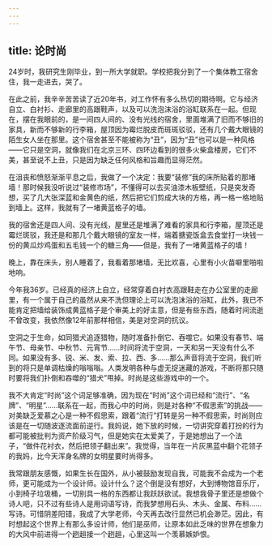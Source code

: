 ```yaml
---
---
---
```

title: 论时尚
---







24岁时，我研究生刚毕业，到一所大学就职。学校把我分到了一个集体教工宿舍住，我一走进去，哭了。

在此之前，我辛辛苦苦读了近20年书，对工作怀有多么热切的期待啊。它与经济自立、白衬衫、走廊里的高跟鞋声，以及可以洗泡沫浴的浴缸联系在一起。但现在，摆在我眼前的，是一间四人间的、没有光线的宿舍，里面堆满了旧而不够旧的家具，新而不够新的行李箱，屋顶因为霉烂脱皮而斑斑驳驳，还有几个戴大眼镜的陌生女人坐在那里。这个宿舍甚至不能被称为“丑”，因为“丑”也可以是一种风格——它只是空洞，就像我们在北京三环、四环边看到的很多火柴盒楼房，它们不美，甚至说不上丑，只是因为缺乏任何风格和旨趣而显得茫然。

在沮丧和愤怒渐渐平息之后，我做了一个决定：我要“装修”我的床所贴着的那堵墙！那时候我没听说过“装修市场”，不懂得可以去买油漆木板壁纸，只是突发奇想，买了几大张深蓝和金黄色的纸，然后把它们剪成大块的方格，再一格一格地贴到墙上。这样，我就有了一堵黄蓝格子的墙。

我的宿舍还是四人间、没有光线，屋里还是堆满了难看的家具和行李箱，屋顶还是霉烂斑驳，我还是和那几个戴大眼镜的室友一样，端着搪瓷饭盒去食堂打一块钱一份的黄瓜炒鸡蛋和五毛钱一个的糖三角——但是，我有了一堵黄蓝格子的墙！

晚上，靠在床头，别人睡着了，我看着那堵墙，无比欢喜，心里有小火苗噼里啪啦地响。

今年我36岁。已经真的经济上自立，经常穿着白衬衣高跟鞋走在办公室里的走廊里，有一个属于自己的虽然从来不洗但理论上可以洗泡沫浴的浴缸，此外，我已不能肯定把墙给装饰成黄蓝格子是个审美上的好主意，但是有些东西，随着时间流逝不曾改变，我依然像12年前那样相信，美是对空洞的抗议。

空洞之于生命，如同猎犬追逐猎物，随时准备扑倒它、吞噬它。如果没有春节、端午节、母亲节、中秋节、元宵节……时间将流于空洞，一天和另一天没有什么不同。如果没有多、锐、米、发、索、拉、西、多……那么声音将流于空洞，我们听到的将只是单调枯燥的嗡嗡嗡。人类发明各种与虚无捉迷藏的游戏，不断将那只随时要将我们扑倒和吞噬的“猎犬”甩掉。时尚是这些游戏中的一个。

我不大肯定“时尚”这个词足够准确，因为现在“时尚”这个词已经和“流行”、“名牌”、“明星”……联系在一起，而我心中的时尚，则是对各种“不假思索”的挑战——对美缺乏爱慕之心是一种不假思索，跟着“流行”打转是另一种不假思索，时尚则应该是在一切随波逐流面前逆行。我妈说，她下放的时候，一切讲究穿着打扮的行为都可能被批判为资产阶级习气，但是她实在太爱美了，于是她想出了一个法子，“做件花衬衣，然后把领子翻出来”。我觉得，当年在一片灰黑蓝中翻个花领子的我妈，比今天浑身名牌的女明星要时尚得多。

我常跟朋友感慨，如果生长在国外，从小被鼓励发现自我，可能我不会成为一个老师，更可能成为一个设计师。设计什么？这个倒是没有想好，大到博物馆音乐厅，小到椅子垃圾桶，一切别具一格的东西都让我跃跃欲试。我想我骨子里还是想做个诗人吧，只不过有些诗人是用词语写诗，而我梦想用石头、木头、金属、布料……写诗。可惜阴差阳错，我成了大学老师，今天再去改行显然已机会渺茫。因此，有时想起这个世界上有那么多设计师，他们是巫师，让原本如此乏味的世界在想象力的大风中前进得一个趔趄接一个趔趄，心里这叫一个羡慕嫉妒恨。